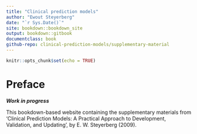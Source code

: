 ```yaml
---
title: "Clinical prediction models"
author: "Ewout Steyerberg"
date: "`r Sys.Date()`"
site: bookdown::bookdown_site
output: bookdown::gitbook
documentclass: book
github-repo: clinical-prediction-models/supplementary-material
---
```


```r
knitr::opts_chunk$set(echo = TRUE)
```

# Preface {-}

***Work in progress***

This bookdown-based website containing the supplementary materials from 'Clinical Prediction Models: A Practical Approach to Development, Validation, and Updating', by E. W. Steyerberg (2009).

